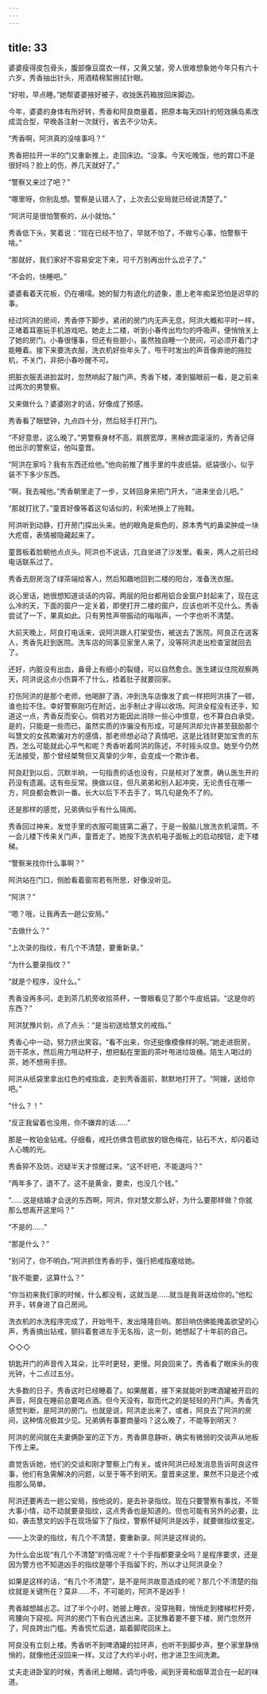 ```yaml
---
---
---
```

title: 33
---




婆婆瘦得皮包骨头，腹部像豆腐衣一样，又黄又皱，旁人很难想象她今年只有六十六岁。秀香抽出针头，用酒精棉絮擦拭针眼。

“好啦，早点睡。”她帮婆婆掖好被子，收拢医药箱放回床脚边。

今年，婆婆的身体有所好转，秀香和阿良商量着，把原本每天四针的短效胰岛素改成混合型，早晚各注射一次就行，省去不少功夫。

“秀香啊，阿洪真的没啥事吗？”

秀香把拉开一半的门又重新推上，走回床边。“没事。今天吃晚饭，他的胃口不是很好吗？脸上的伤，养几天就好了。”

“警察又来过了吧？”

“哪里呀，你别乱想。警察是认错人了，上次去公安局就已经说清楚了。”

“阿洪可是很怕警察的，从小就怕。”

秀香低下头，笑着说：“现在已经不怕了，早就不怕了，不做亏心事，怕警察干啥。”

“那就好，我们家好不容易安定下来，可千万别再出什么岔子了。”

“不会的，快睡吧。”

婆婆看着天花板，仍在嗫嚅。她的智力有退化的迹象，患上老年痴呆恐怕是迟早的事。

经过阿洪的房间，秀香停下脚步。紧闭的房门内无声无息，阿洪大概和平时一样，正堵着耳塞玩手机游戏吧。她走上二楼，听到小春传出均匀的呼吸声，便悄悄关上了她的房门。小春很懂事，但还有些胆小，虽然独自睡一个房间，可必须开着门才能睡着。接下来要洗衣服，洗衣机好些年头了，甩干时发出的声音像奔驰的拖拉机，不关门，非把小春吵醒不可。

把脏衣服丢进脸盆时，忽然响起了敲门声。秀香下楼，凑到猫眼前一看，是之前来过两次的男警察。

又来做什么？婆婆刚才的话，好像成了预感。

秀香看了眼壁钟，九点四十分，然后轻手打开门。

“不好意思，这么晚了。”男警察身材不高，肩膀宽厚，黑棉衣圆滚滚的，秀香记得他出示的警察证，他叫童晋。

“阿洪在家吗？我有东西还给他。”他向前推了推手里的牛皮纸袋。纸袋很小，似乎装不下多少东西。

“啊，我去喊他。”秀香朝里走了一步，又转回身来把门开大，“进来坐会儿吧。”

“那就打扰了。”童晋好像等着这句话似的，利索地换上了拖鞋。

阿洪听到动静，打开房门探出头来。他的眼角是紫色的，原本秀气的鼻梁肿成一块大疙瘩，表情被隐藏起来了。

童晋板着脸朝他点点头。阿洪也不说话，兀自坐进了沙发里。看来，两人之前已经电话联系过了。

秀香去厨房泡了绿茶端给客人，然后知趣地回到二楼的阳台，准备洗衣服。

说心里话，她很想知道谈话的内容。两层的阳台都用铝合金窗户封起来了，现在这么冷的天，下面的窗户一定关着，即使打开二楼的窗户，应该也听不见什么。秀香尝试了一下，果真如此。只有男性声带振动的嗡嗡声，一个字也听不清楚。

大前天晚上，阿良打电话来，说阿洪跟人打架受伤，被送去了医院。阿良正在送客人，秀香先赶到医院。洗车店的同事见家里人来了，没等阿洪走出检查室就回去了。

还好，内脏没有出血，鼻骨上有细小的裂缝，可以自然愈合。医生建议住院观察两天，阿洪说这点小伤算不了什么，捂着肚子就要回家。

打伤阿洪的是那个老师，他喝醉了酒，冲到洗车店像发了疯一样把阿洪揍了一顿，谁也拉不住。幸好警察刚巧在附近，出手制止才得以收场。阿洪全程没有还手，知道这一点，秀香反而安心。倘若对方能因此消除一些心中恨意，也不算白白承受。是的，只能是一些而已，虽然实质的诈骗没有形成，可是阿洪却允许甚至鼓励那个叫慧文的女孩欺骗对方的感情，那老师想必动了真情吧，这是比钱财更加宝贵的东西，怎么可能就此心平气和呢？秀香听着阿洪的陈述，不时摇头叹息。她至今仍然无法接受，那个曾经桀骜但又真挚的少年，会变成一个欺诈者。

阿良赶到以后，沉默半晌，一句指责的话也没有，只是核对了发票，确认医生开的药没有遗漏。这有些反常。换做以往，但凡弟弟和别人起冲突，无论责任在哪一方，阿良都会教训一番。长大以后下不去手了，骂几句是免不了的。

还是那样的感觉，兄弟俩似乎有什么隔阂。

秀香回过神来，发觉手里的衣服可能搓第二遍了，于是一股脑儿放洗衣机滚筒。不一会儿楼下传来关门声，童晋走了。她按下洗衣机电子面板上的启动按钮，走下楼梯。

“警察来找你什么事啊？”

阿洪站在门口，侧脸看着窗帘若有所思，好像没听见。

“阿洪？”

“嗯？哦，让我再去一趟公安局。”

“去做什么？”

“上次录的指纹，有几个不清楚，要重新录。”

“为什么要录指纹？”

“就是个程序，没什么。”

秀香没再多问，走到茶几机旁收拾茶杯，一瞥眼看见了那个牛皮纸袋。“这是你的东西？”

阿洪犹豫片刻，点了点头：“是当初送给慧文的戒指。”

秀香心中一动，努力挤出笑容。“看不出来，你还挺像模像样的啊。”她走进厨房，沥干茶水，然后用力甩动杯子，想把黏在里面的茶叶甩进垃圾桶。陌生人喝过的茶，她不想用手捞。

阿洪从纸袋里拿出红色的戒指盒，走到秀香面前，默默地打开了。“阿嫂，送给你吧。”

“什么？！”

“反正我留着也没用，你不嫌弃的话……”

那是一枚铂金钻戒。仔细看，戒托仿佛含苞欲放的银色梅花，钻石不大，却闪着动人心魄的光。

秀香猝不及防，迟疑半天才惊醒过来。“这不好吧，不能退吗？”

“两年多了，退不了。这不是黄金，要卖，也没几个钱。”

“……这是结婚才会送的东西啊，阿洪，你对慧文那么好，为什么要那样做？你就那么想离开这里吗？”

“不是的……”

“那是什么？”

“别问了，你不明白。”阿洪抓住秀香的手，强行把戒指塞给她。

“我不能要，这算什么？”

“你当初来我们家的时候，什么都没有，这就当是……就当是我哥送给你的。”他松开手，转身进了自己房间。

洗衣机的水洗程序完成了，开始甩干，发出隆隆巨响。那巨响仿佛能掩盖欲望的心声，秀香摘出钻戒，颤抖着套进左手无名指，这一刻，她想起了十年前的自己。

◇◇◇

钥匙开门的声音传入耳朵，比平时更轻，更慢。阿良回来了。秀香看了眼床头的夜光钟，十二点过五分。

大多数的日子，秀香这时已经睡着了。如果醒着，接下来就能听到啤酒罐被开启的声音，阿良在睡前总要喝点酒。但今天没有，取而代之的是轻轻的开门声。秀香凭感觉判断，是阿洪的房门。也就是说，阿洪走出来了，或者，阿良去了阿洪的房间，这种情况极其少见。兄弟俩有事要商量吗？这么晚了，不能等到明天？

阿洪的房间就在夫妻俩卧室的正下方，秀香屏息静听，确实有微弱的交谈声从地板下传上来。

直觉告诉她，他们的交谈和刚才警察上门有关。或许阿洪已经发消息告诉阿良这件事，他们有急需解决的问题，以至于等不到明天。童晋来这里，果然不只是还个戒指那么简单。

阿洪还要再去一趟公安局，按他说的，是去补录指纹。现在只要警察有事找，不管大事小情，动不动就要录指纹，这点秀香也是知道的。但也可能有另外的必要，比如，袭击慧文的凶手在现场留下了指纹，警察怀疑阿洪是凶手，就要做指纹鉴定。

——上次录的指纹，有几个不清楚，要重新录。阿洪是这样说的。

为什么会出现“有几个不清楚”的情况呢？十个手指都要录全吗？是程序要求，还是因为警方也不知道凶手的指纹是哪个手指留下的，所以才让阿洪录全？

如果是这样的话，“有几个不清楚”，是不是阿洪故意造成的呢？那几个不清楚的指纹就是关键所在？莫非……不，不可能的，阿洪不是凶手！

秀香越想越忐忑。过了半个小时，她披上睡衣，没穿拖鞋，悄悄走到楼梯栏杆旁，弯腰向下窥视。阿洪的房门下有白光透出来。正犹豫着要不要下楼，房门忽然开了，阿良跨出门槛。秀香慌忙后退，踮着脚爬回床上。

阿良没有立刻上楼。秀香听不到啤酒罐的拉环声，也听不到脚步声，整个家里静悄悄的，就像他还没回来一样。又过了大约半小时，他才进卫生间洗漱。

丈夫走进卧室的时候，秀香闭上眼睛，调匀呼吸，闻到牙膏和烟草混合在一起的味道。
